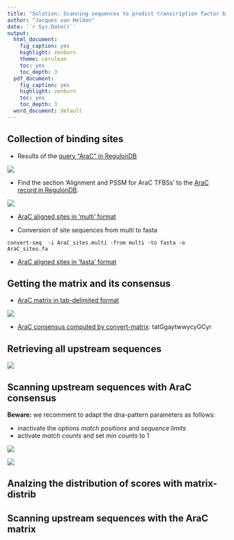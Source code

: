 ```yaml
---
title: "Solution: Scanning sequences to predict transcription factor binding sites"
author: "Jacques van Helden"
date: '`r Sys.Date()`'
output:
  html_document:
    fig_caption: yes
    highlight: zenburn
    theme: cerulean
    toc: yes
    toc_depth: 3
  pdf_document:
    fig_caption: yes
    highlight: zenburn
    toc: yes
    toc_depth: 3
  word_document: default
---
```


## Collection of binding sites

- Results of the [query "AraC" in RegulonDB](http://regulondb.ccg.unam.mx/search?term=AraC&organism=ECK12&type=All)

![](images/01_01_regulonDB_araC_results.png)


- Find the section 'Alignment and PSSM for AraC TFBSs' to the [AraC record in RegulonDB](http://regulondb.ccg.unam.mx/regulon?term=ECK120012316&organism=ECK12&format=jsp&type=regulon).


 ![](images/01_03_regulonDB_AraC_sites_and_matrix.png)

- [AraC aligned sites in 'multi' format](results_sequence_scanning/AraC_sites.multi)

- Conversion of site sequences from multi to fasta 

```
convert-seq  -i AraC_sites.multi -from multi -to fasta -o AraC_sites.fa
```

- [AraC aligned sites in 'fasta' format](results_sequence_scanning/AraC_sites.fasta)



## Getting the matrix and its consensus

- [AraC matrix in tab-delimited format](results_sequence_scanning/AraC_regulonDB_matrix.tab)

![](images/02a_RSAT_convert-matrix.png)

- [AraC consensus computed by convert-matrix](results_sequence_scanning/AraC_consensus.txt): tatGgaytwwycyGCyr

## Retrieving all upstream sequences

![](images/03a_retrieve-seq_form.png)


## Scanning upstream sequences with AraC consensus

**Beware:** we recomment to adapt the dna-pattern parameters as follows: 

- inactivate the options *match positions* and *sequence limits*
- activate *match counts* and set *min counts* to 1


![](images/04a_dna-pattern_filled_form.png)

![](images/04a_dna-pattern_filled_form.png)

## Analzing the distribution of scores with matrix-distrib 

## Scanning upstream sequences with the AraC matrix



